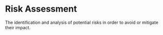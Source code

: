 # Risk Assessment

The identification and analysis of potential risks in order to avoid or mitigate their impact.